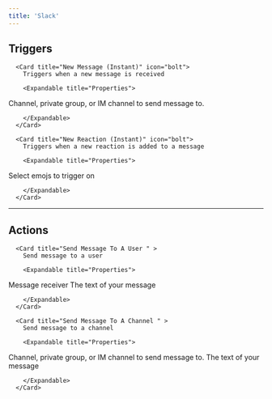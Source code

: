 ```yaml
---
title: 'Slack'
---
```


## Triggers


      <Card title="New Message (Instant)" icon="bolt">
        Triggers when a new message is received

        <Expandable title="Properties">
          
<ResponseField name="Authentication" required type="Oauth2">

</ResponseField>
            
<ResponseField name="Channel" required type="Dropdown">
Channel, private group, or IM channel to send message to.
</ResponseField>
              
        </Expandable>
      </Card>
  
      <Card title="New Reaction (Instant)" icon="bolt">
        Triggers when a new reaction is added to a message

        <Expandable title="Properties">
          
<ResponseField name="Authentication" required type="Oauth2">

</ResponseField>
            
<ResponseField name="Emojis (E.g fire, smile)"  type="Array">
Select emojs to trigger on
</ResponseField>
              
        </Expandable>
      </Card>
  

---

## Actions


      <Card title="Send Message To A User " >
        Send message to a user

        <Expandable title="Properties">
          
<ResponseField name="Authentication" required type="Oauth2">

</ResponseField>
            
<ResponseField name="User" required type="Dropdown">
Message receiver
</ResponseField>
            
<ResponseField name="Message" required type="Long_text">
The text of your message
</ResponseField>
              
        </Expandable>
      </Card>
  
      <Card title="Send Message To A Channel " >
        Send message to a channel

        <Expandable title="Properties">
          
<ResponseField name="Authentication" required type="Oauth2">

</ResponseField>
            
<ResponseField name="Channel" required type="Dropdown">
Channel, private group, or IM channel to send message to.
</ResponseField>
            
<ResponseField name="Message" required type="Long_text">
The text of your message
</ResponseField>
              
        </Expandable>
      </Card>
  
